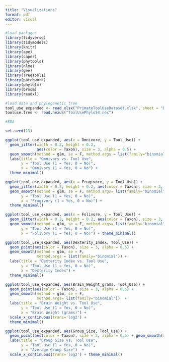```yaml
---
title: "Visualizations"
format: pdf
editor: visual
---
```


```r
#load packages
library(tidyverse)
library(tidymodels)
library(knitr)
library(ape)
library(caper)
library(phytools)
library(nlme)
library(gee)
library(TreeTools)
library(patchwork)
library(phylolm)
library(broom)
library(readxl)

#load data and phylogenetic tree
tool_use_expanded <- read_xlsx("PrimateToolUseDataset.xlsx", sheet = "Dataset")
tooluse.tree <- read.nexus("ToolUsePhylo54.nex")
```

```r
#EDA

set.seed(13)

ggplot(tool_use_expanded, aes(x = Omnivore, y = Tool_Use)) +
  geom_jitter(width = 0.2, height = 0.2, 
              aes(color = Taxon), size = 3, alpha = 0.5) + 
  geom_smooth(method = glm, se = F, method.args = list(family="binomial")) + 
  labs(title = "Omnivory vs. Tool Use",
       y = "Tool Use (1 = Yes, 0 = No)",
       x = "Omnivory (1 = Yes, 0 = No") + 
  theme_minimal() 

ggplot(tool_use_expanded, aes(x = Frugivore, y = Tool_Use)) +
  geom_jitter(width = 0.2, height = 0.2, aes(color = Taxon), size = 3, alpha = 0.5) + 
  geom_smooth(method = glm, se = F, method.args= list(family="binomial")) + labs(title = "Frugivory vs. Tool Use",
       y = "Tool Use (1 = Yes, 0 = No)",
       x = "Frugivory (1 = Yes, 0 = No)") + 
  theme_minimal()

ggplot(tool_use_expanded, aes(x = Folivore, y = Tool_Use)) +
  geom_jitter(width = 0.2, height = 0.2, aes(color = Taxon), size = 3, alpha = 0.5) + 
  geom_smooth(method = glm, se = F, method.args= list(family="binomial")) +  labs(title = "Folivory vs. Tool Use",
       y = "Tool Use (1 = Yes, 0 = No)",
       x = "Folivory (1 = Yes, 0 = No)") + theme_minimal()

ggplot(tool_use_expanded, aes(Dexterity_Index, Tool_Use)) +
  geom_point(aes(color = Taxon), size = 3, alpha = 0.5) + 
  geom_smooth(method = glm, se = F, 
              method.args = list(family="binomial")) + 
  labs(title = "Dexterity Index vs. Tool Use",
       y = "Tool Use (1 = Yes, 0 = No)",
       x = "Dexterity Index") + 
  theme_minimal()

ggplot(tool_use_expanded, aes(Brain_Weight_grams, Tool_Use)) +
  geom_point(aes(color = Taxon), size = 3, alpha = 0.5) +
  geom_smooth(method = glm, se = F, 
              method.args= list(family="binomial"))  +
  labs(title = "Brain Weight vs. Tool Use",
       y = "Tool Use (1 = Yes, 0 = No)",
       x = "Brain Weight (grams)") +
  scale_x_continuous(trans='log2') + 
  theme_minimal()

ggplot(tool_use_expanded, aes(Group_Size, Tool_Use)) + 
  geom_point(aes(color = Taxon), size = 3, alpha = 0.5) + geom_smooth(method = glm, se = F,                                                                 method.args= list(family="binomial")) + 
  labs(title = "Group Size vs. Tool Use",
       y = "Tool Use (1 = Yes, 0 = No)",
       x = "Average Group Size")  + 
  scale_x_continuous(trans='log2') + theme_minimal()
```
